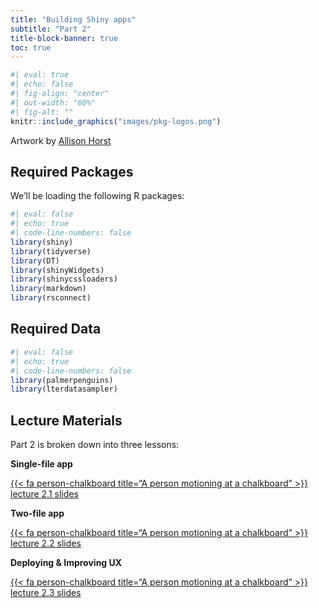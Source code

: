```yaml
---
title: "Building Shiny apps"
subtitle: "Part 2"
title-block-banner: true
toc: true
---
```


```r
#| eval: true 
#| echo: false
#| fig-align: "center"
#| out-width: "60%" 
#| fig-alt: ""
knitr::include_graphics("images/pkg-logos.png")
```

::: {.center-text .body-text-s .gray-text}
Artwork by [Allison Horst](https://allisonhorst.com/)
:::

## Required Packages

We'll be loading the following R packages: 

```r
#| eval: false
#| echo: true
#| code-line-numbers: false
library(shiny)
library(tidyverse)
library(DT)
library(shinyWidgets)
library(shinycssloaders)
library(markdown)
library(rsconnect)
```

## Required Data

```r
#| eval: false
#| echo: true
#| code-line-numbers: false
library(palmerpenguins)
library(lterdatasampler)
```

## Lecture Materials

Part 2 is broken down into three lessons:

<!-- UPDATE GGPLOT THEME TO FUNCTION  -->

::: {.grid}

::: {.g-col-12 .g-col-md-4}
::: {.center-text}
[**Single-file app**]{.teal-text .body-text-m}

[{{< fa person-chalkboard title="A person motioning at a chalkboard" >}} lecture 2.1 slides](slides/part2.1-single-file-app-slides.qmd){.btn role="button" target="_blank"} 
:::
:::

::: {.g-col-12 .g-col-md-4}
::: {.center-text}
[**Two-file app**]{.teal-text .body-text-m}

[{{< fa person-chalkboard title="A person motioning at a chalkboard" >}} lecture 2.2 slides](slides/part2.2-two-file-app-slides.qmd){.btn role="button" target="_blank"} 
:::
:::

::: {.g-col-12 .g-col-md-4}
::: {.center-text}
[**Deploying & Improving UX**]{.teal-text .body-text-m}

[{{< fa person-chalkboard title="A person motioning at a chalkboard" >}} lecture 2.3 slides](slides/part2.3-deploy-improve-ux-slides.qmd){.btn role="button" target="_blank"} 
:::
:::

:::
